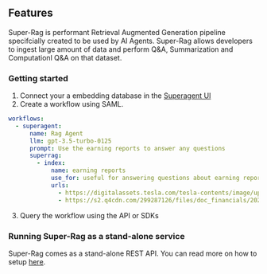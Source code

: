 ## Features

Super-Rag is performant Retrieval Augmented Generation pipeline specifcially created to be used by AI Agents. Super-Rag allows developers to ingest large amount of data and perform Q&A, Summarization and Computationl Q&A on that dataset. 

### Getting started

1. Connect your a embedding database in the [Superagent UI](https://beta.superagent.sh/integrations)
2. Create a workflow using SAML.

```yaml
workflows: 
  - superagent:
      name: Rag Agent
      llm: gpt-3.5-turbo-0125
      prompt: Use the earning reports to answer any questions
      superrag:
        - index: 
            name: earning reports
            use_for: useful for answering questions about earning reports.
            urls:
              - https://digitalassets.tesla.com/tesla-contents/image/upload/IR/TSLA-Q4-2023-Update.pdf
              - https://s2.q4cdn.com/299287126/files/doc_financials/2023/q4/AMZN-Q4-2023-Earnings-Release.pdf
```

3. Query the workflow using the API or SDKs

### Running Super-Rag as a stand-alone service

Super-Rag comes as a stand-alone REST API. You can read more on how to setup [here](https://github.com/superagent-ai/super-rag). 